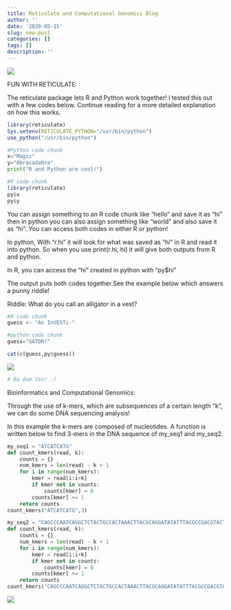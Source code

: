 ```yaml
---
title: Reticulate and Computational Genomics Blog
author: ''
date: '2020-05-15'
slug: new-post
categories: []
tags: []
description: ''
---
```

![](/blog/2020-05-15-new-post_files/IMG_8873.JPG)


FUN WITH RETICULATE: 

The reticulate package lets R and Python work together! I tested this out with a few codes below. Continue reading for a more detailed explanation on how this works.
```R
library(reticulate)
Sys.setenv(RETICULATE_PYTHON="/usr/bin/python")
use_python("/usr/bin/python")
```

```python
#Python code chunk
x="Magic"
y="Abracadabra"
print("R and Python are cool!")
```

```R
#R code chunk
library(reticulate)
py$x
py$y
```
You can assign something to an R code chunk like “hello“ and save it as “hi” then in python you can also assign something like “world” and also save it as “hi”. You can access both codes in either R or python!

In python, With “r.hi” it will look for what was saved as “hi” in R and read it into python. So when you use print(r.hi, hi) it will give both outputs from R and python.

In R, you can access the “hi” created in python with “py$hi”

The output puts both codes together.See the example below which answers a punny riddle!


Riddle: What do you call an alligator in a vest? 
```R
#R code chunk
guess <- "An InVESTi-"
```

```python
#python code chunk
guess="GATOR!"
```
```R
cat(c(guess,py$guess))
```

![](/blog/2020-05-15-new-post_files/IMG_8888.JPG)

```R
# Ba dum tss! :)
```

Bioinformatics and Computational Genomics:

Through the use of k-mers, which are subsequences of a certain length "k", we can do some DNA sequencing analysis!

In this example the k-mers are composed of nucleotides. A function is written below to find 3-mers in the DNA sequence of my_seq1 and my_seq2.
```python
my_seq1 = "ATCATCATG"
def count_kmers(read, k):
    counts = {}
    num_kmers = len(read) - k + 1 
    for i in range(num_kmers):
        kmer = read[i:i+k]
        if kmer not in counts:
            counts[kmer] = 0
        counts[kmer] += 1
    return counts
count_kmers("ATCATCATG",3)
```

```python
my_seq2 = "CAGCCCAATCAGGCTCTACTGCCACTAAACTTACGCAGGATATATTTACGCCGACGTACT"
def count_kmers(read, k):
    counts = {}
    num_kmers = len(read) - k + 1 
    for i in range(num_kmers):
        kmer = read[i:i+k]
        if kmer not in counts:
            counts[kmer] = 0
        counts[kmer] += 1
    return counts
count_kmers("CAGCCCAATCAGGCTCTACTGCCACTAAACTTACGCAGGATATATTTACGCCGACGTACT", 3)
```
![](/blog/2020-05-15-new-post_files/IMG_8889.JPG)
